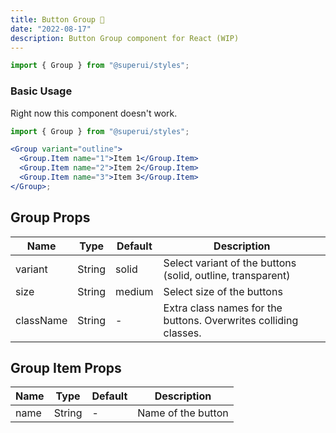 ```yaml
---
title: Button Group 🚧
date: "2022-08-17"
description: Button Group component for React (WIP)
---
```


```jsx
import { Group } from "@superui/styles";
```

### Basic Usage

Right now this component doesn't work.

<ButtonGroupDemo />

```jsx
import { Group } from "@superui/styles";

<Group variant="outline">
  <Group.Item name="1">Item 1</Group.Item>
  <Group.Item name="2">Item 2</Group.Item>
  <Group.Item name="3">Item 3</Group.Item>
</Group>;
```

## Group Props

| Name      | Type   | Default | Description                                                      |
| --------- | ------ | ------- | ---------------------------------------------------------------- |
| variant   | String | solid   | Select variant of the buttons (solid, outline, transparent)      |
| size      | String | medium  | Select size of the buttons                                       |
| className | String | -       | Extra class names for the buttons. Overwrites colliding classes. |

## Group Item Props

| Name | Type   | Default | Description        |
| ---- | ------ | ------- | ------------------ |
| name | String | -       | Name of the button |
